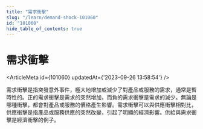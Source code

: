 ```yaml
---
title: "需求衝擊"
slug: "/learn/demand-shock-101060"
id: "101060"
hide_table_of_contents: true
---
```



# 需求衝擊

<ArticleMeta id={101060} updatedAt={'2023-09-26 13:58:54'} />
<div className='border-solid border-b border-t-0 my-4 border-[var(--ifm-color-gray-300)]' />

需求衝擊是指突發意外事件，極大地增加或減少了對產品或服務的需求，通常是暫時性的。正的需求衝擊是需求的突然增加，而負的需求衝擊是需求的減少。無論是哪種衝擊，都會對產品或服務的價格產生影響。需求衝擊可以與供應衝擊相對比，供應衝擊是指產品或服務供應的突然改變，引起了明顯的經濟影響。供給與需求衝擊是經濟衝擊的例子。
